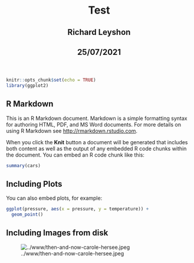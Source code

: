 <html lang="en">
  <header>
    <title> Test</title>
    <h1 id="title toc-ignore"> Test</h1>
    <h2 class="header_h2s"> Richard Leyshon</h2>
    <h2 class="header_h2s"> 25/07/2021</h2>
  </header>
  <body>
```r
knitr::opts_chunk$set(echo = TRUE)
library(ggplot2)
```

## R Markdown

This is an R Markdown document. Markdown is a simple formatting syntax for authoring HTML, PDF, and MS Word documents. For more details on using R Markdown see <http://rmarkdown.rstudio.com>.

When you click the **Knit** button a document will be generated that includes both content as well as the output of any embedded R code chunks within the document. You can embed an R code chunk like this:

```r
summary(cars)
```

## Including Plots

You can also embed plots, for example:

```r
ggplot(pressure, aes(x = pressure, y = temperature)) +
  geom_point()

```

## Including Images from disk

![../www/then-and-now-carole-hersee.jpeg](../www/then-and-now-carole-hersee.jpeg)</body>
</html>

